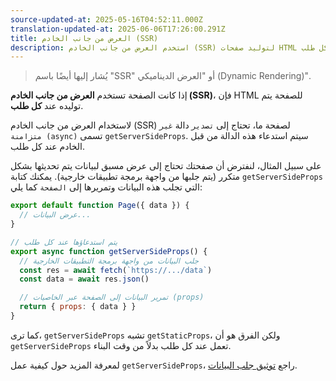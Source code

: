 ```yaml
---
source-updated-at: 2025-05-16T04:52:11.000Z
translation-updated-at: 2025-06-06T17:26:00.291Z
title: العرض من جانب الخادم (SSR)
description: استخدم العرض من جانب الخادم (SSR) لتوليد صفحات HTML عند كل طلب.
---
```


> يُشار إليها أيضًا باسم "SSR" أو "العرض الديناميكي (Dynamic Rendering)".

إذا كانت الصفحة تستخدم **العرض من جانب الخادم (SSR)**، فإن HTML للصفحة يتم توليده عند **كل طلب**.

لاستخدام العرض من جانب الخادم (SSR) لصفحة ما، تحتاج إلى `تصدير` دالة `غير متزامنة (async)` تسمى `getServerSideProps`. سيتم استدعاء هذه الدالة من قبل الخادم عند كل طلب.

على سبيل المثال، لنفترض أن صفحتك تحتاج إلى عرض مسبق لبيانات يتم تحديثها بشكل متكرر (يتم جلبها من واجهة برمجة تطبيقات خارجية). يمكنك كتابة `getServerSideProps` التي تجلب هذه البيانات وتمريرها إلى `الصفحة` كما يلي:

```jsx
export default function Page({ data }) {
  // عرض البيانات...
}

// يتم استدعاؤها عند كل طلب
export async function getServerSideProps() {
  // جلب البيانات من واجهة برمجة التطبيقات الخارجية
  const res = await fetch(`https://.../data`)
  const data = await res.json()

  // تمرير البيانات إلى الصفحة عبر الخاصيات (props)
  return { props: { data } }
}
```

كما ترى، `getServerSideProps` تشبه `getStaticProps`، ولكن الفرق هو أن `getServerSideProps` تعمل عند كل طلب بدلاً من وقت البناء.

لمعرفة المزيد حول كيفية عمل `getServerSideProps`، راجع [توثيق جلب البيانات](/docs/pages/building-your-application/data-fetching/get-server-side-props).